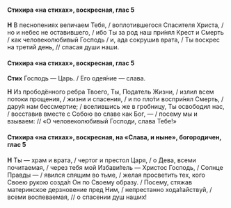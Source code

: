 #### Стихира «на стихах», воскресная, глас 5

**Н** В песнопениях величаем Тебя, / воплотившегося Спасителя Христа, / но и небес не оставившего, / ибо Ты за род наш при́нял Крест и Смерть / как человеколюбивый Господь / и, ада сокрушив врата, / Ты воскрес на третий день, // спасая души наши.

#### Стихира «на стихах», воскресная, глас 5

**Стих** Господь — Царь. / Его одея́ние — слава.

**Н** Из прободённого ребра Твоего, Ты, Податель Жизни, / излил всем потоки прощения, / жизни и спасения, / и по пло́ти воспри́нял Смерть, / дару́я нам бессмертие; / вселившись же в гробницу, Ты освободил нас, / восставив вместе с Собою во славе как Бог, — / посему мы и взываем: // «О человеколюбивый Господи, слава Тебе!»

#### Стихира «на стихах», воскресная, на «Слава, и ныне», богородичен, глас 5

**Н** Ты — храм и врата, / чертог и престол Царя, / о Дева, всеми почитаемая, / через тебя мой Избави́тель — Христос Господь, / Солнце Правды — / явился спящим во тьме, / желая просветить тех, кого Своею рукою созда́л Он по Своему образу. / Посему, стяжав материнское дерзновение пред Ним, / непрестанно хода́тайствуй, / всеми воспеваемая, // о спасении душ наших!
